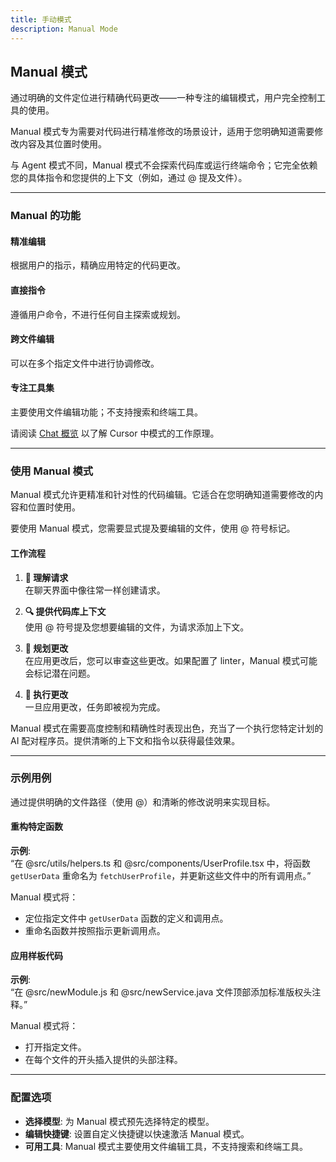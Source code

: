 ```yaml
---
title: 手动模式
description: Manual Mode
---
```


## Manual 模式

通过明确的文件定位进行精确代码更改——一种专注的编辑模式，用户完全控制工具的使用。

Manual 模式专为需要对代码进行精准修改的场景设计，适用于您明确知道需要修改内容及其位置时使用。

与 Agent 模式不同，Manual 模式不会探索代码库或运行终端命令；它完全依赖您的具体指令和您提供的上下文（例如，通过 @ 提及文件）。

---

### Manual 的功能

#### 精准编辑  
根据用户的指示，精确应用特定的代码更改。

#### 直接指令  
遵循用户命令，不进行任何自主探索或规划。

#### 跨文件编辑  
可以在多个指定文件中进行协调修改。

#### 专注工具集  
主要使用文件编辑功能；不支持搜索和终端工具。

请阅读 [Chat 概览](#) 以了解 Cursor 中模式的工作原理。

---

### 使用 Manual 模式

Manual 模式允许更精准和针对性的代码编辑。它适合在您明确知道需要修改的内容和位置时使用。

要使用 Manual 模式，您需要显式提及要编辑的文件，使用 @ 符号标记。

#### 工作流程

1. **🧠 理解请求**  
   在聊天界面中像往常一样创建请求。

2. **🔍 提供代码库上下文**  
   使用 @ 符号提及您想要编辑的文件，为请求添加上下文。

3. **📝 规划更改**  
   在应用更改后，您可以审查这些更改。如果配置了 linter，Manual 模式可能会标记潜在问题。

4. **🔧 执行更改**  
   一旦应用更改，任务即被视为完成。

Manual 模式在需要高度控制和精确性时表现出色，充当了一个执行您特定计划的 AI 配对程序员。提供清晰的上下文和指令以获得最佳效果。

---

### 示例用例

通过提供明确的文件路径（使用 @）和清晰的修改说明来实现目标。

#### 重构特定函数

**示例**:  
“在 @src/utils/helpers.ts 和 @src/components/UserProfile.tsx 中，将函数 `getUserData` 重命名为 `fetchUserProfile`，并更新这些文件中的所有调用点。”

Manual 模式将：  
- 定位指定文件中 `getUserData` 函数的定义和调用点。  
- 重命名函数并按照指示更新调用点。

#### 应用样板代码

**示例**:  
“在 @src/newModule.js 和 @src/newService.java 文件顶部添加标准版权头注释。”

Manual 模式将：  
- 打开指定文件。  
- 在每个文件的开头插入提供的头部注释。

---

### 配置选项

- **选择模型**: 为 Manual 模式预先选择特定的模型。  
- **编辑快捷键**: 设置自定义快捷键以快速激活 Manual 模式。  
- **可用工具**: Manual 模式主要使用文件编辑工具，不支持搜索和终端工具。